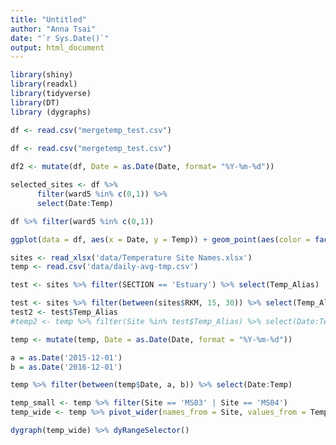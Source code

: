 ```yaml
---
title: "Untitled"
author: "Anna Tsai"
date: "`r Sys.Date()`"
output: html_document
---
```


```r
library(shiny)
library(readxl)
library(tidyverse)
library(DT)
library (dygraphs)
```

```r
df <- read.csv("mergetemp_test.csv")
```

```r
df <- read.csv("mergetemp_test.csv")
  
df2 <- mutate(df, Date = as.Date(Date, format= "%Y-%m-%d"))
```

```r
selected_sites <- df %>%
      filter(ward5 %in% c(0,1)) %>%
      select(Date:Temp)
```

```r
df %>% filter(ward5 %in% c(0,1))
```

```r
ggplot(data = df, aes(x = Date, y = Temp)) + geom_point(aes(color = factor(ward5)))
```

```r
sites <- read_xlsx('data/Temperature Site Names.xlsx')
temp <- read.csv('data/daily-avg-tmp.csv')
```

```r
test <- sites %>% filter(SECTION == 'Estuary') %>% select(Temp_Alias)
```


```r
test <- sites %>% filter(between(sites$RKM, 15, 30)) %>% select(Temp_Alias)
test2 <- test$Temp_Alias
#temp2 <- temp %>% filter(Site %in% test$Temp_Alias) %>% select(Date:Temp)
```

```r
temp <- mutate(temp, Date = as.Date(Date, format = "%Y-%m-%d"))
```

```r
a = as.Date('2015-12-01')
b = as.Date('2016-12-01')
```


```r
temp %>% filter(between(temp$Date, a, b)) %>% select(Date:Temp)
```

```r
temp_small <- temp %>% filter(Site == 'MS03' | Site == 'MS04')
temp_wide <- temp %>% pivot_wider(names_from = Site, values_from = Temp)
```


```r
dygraph(temp_wide) %>% dyRangeSelector()
```

